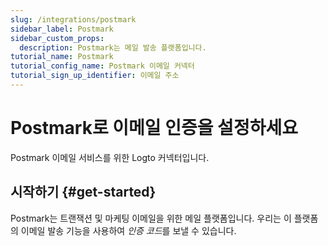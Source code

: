```yaml
---
slug: /integrations/postmark
sidebar_label: Postmark
sidebar_custom_props:
  description: Postmark는 메일 발송 플랫폼입니다.
tutorial_name: Postmark
tutorial_config_name: Postmark 이메일 커넥터
tutorial_sign_up_identifier: 이메일 주소
---
```




# Postmark로 이메일 인증을 설정하세요

Postmark 이메일 서비스를 위한 Logto 커넥터입니다.

<GuideTip />

## 시작하기 \{#get-started}

Postmark는 트랜잭션 및 마케팅 이메일을 위한 메일 플랫폼입니다. 우리는 이 플랫폼의 이메일 발송 기능을 사용하여 *인증 코드*를 보낼 수 있습니다.

<Integration />
